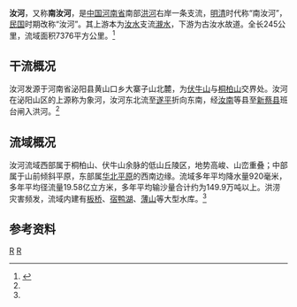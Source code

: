 {{not|汝水}}
{{Infobox River
  | river_name      = 汝河
  | image_name      =
  | image_size      = 
  | caption         = 
  | origin          = [[河南省|河南省]][[泌阳县|泌阳县]]北部[[黄山口乡|黄山口乡]]大寨子山北麓
  | mouth           = 河南省[[新蔡县|新蔡县]][[顿岗乡|顿岗乡]]班台闸[[洪河|洪河]]
  | basin_countries = {{PRC}}
  | length          = 245公里
  | elevation       = 
  | mouth_elevation = 
  | discharge       = 
  | watershed       = 7376平方公里
}}
'''汝河'''，又称'''南汝河'''，是[[中国|中国]][[河南省|河南省]]南部[[洪河|洪河]]右岸一条支流，[[明朝|明]][[清朝|清]]时代称“南汝河”，[[中华民国|民国]]时期改称“汝河”。其上游本为[[汝水_(古河流)|汝水]]支流[[瀙水|瀙水]]，下游为古汝水故道。全长245公里，流域面积7376平方公里。<ref name="中国河湖大典">{{cite book zh |author=《中国河湖大典》编纂委员会 |title=《中国河湖大典·淮河卷》 |format=M |edition=1 |location=北京 |publisher=中国水利水电出版社 |date=2010年9月 |pages=33～35 |id= ISBN 978-7-5084-7953-8}}</ref>

==干流概况==
汝河发源于河南省泌阳县黄山口乡大寨子山北麓，为[[伏牛山|伏牛山]]与[[桐柏山|桐柏山]]交界处。汝河在泌阳山区的上源称为象河，汝河东北流至[[遂平|遂平]]折向东南，经[[汝南|汝南]]等县至[[新蔡县|新蔡县]]班台闸入洪河。<ref name="中国河湖大典"/>
==流域概况==
汝河流域西部属于桐柏山、伏牛山余脉的低山丘陵区，地势高峻、山峦重叠；中部属于山前倾斜平原，东部属[[华北平原|华北平原]]的西南边缘。流域多年平均降水量920毫米，多年平均径流量19.58亿立方米，多年平均输沙量合计约为149.9万吨以上。洪涝灾害频发，流域内建有[[板桥水库|板桥]]、[[宿鸭湖水库|宿鸭湖]]、[[薄山水库|薄山]]等大型水库。<ref name="中国河湖大典"/>
==参考资料==
{{reflist}}

[[Category:淮河水系|R]]
[[Category:河南河流|R]]